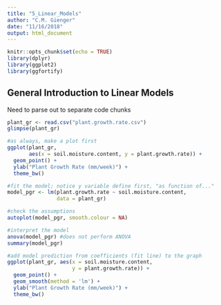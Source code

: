 ```yaml
---
title: "5_Linear_Models"
author: "C.M. Gienger"
date: "11/16/2018"
output: html_document
---
```


```r
knitr::opts_chunk$set(echo = TRUE)
library(dplyr)
library(ggplot2)
library(ggfortify)

```
## General Introduction to Linear Models
Need to parse out to separate code chunks
```r
plant_gr <- read.csv("plant.growth.rate.csv")
glimpse(plant_gr)

#as always, make a plot first
ggplot(plant_gr,
       aes(x = soil.moisture.content, y = plant.growth.rate)) +
  geom_point() +
  ylab("Plant Growth Rate (mm/week)") +
  theme_bw()

#fit the model; notice y variable define first, "as function of..."
model_pgr <- lm(plant.growth.rate ~ soil.moisture.content,
                data = plant_gr)

#check the assumptions
autoplot(model_pgr, smooth.colour = NA)

#interpret the model
anova(model_pgr) #does not perform ANOVA
summary(model_pgr)

#add model prediction from coefficients (fit line) to the graph 
ggplot(plant_gr, aes(x = soil.moisture.content,
                     y = plant.growth.rate)) +
  geom_point() +
  geom_smooth(method = 'lm') +
  ylab("Plant Growth Rate (mm/week)") +
  theme_bw()

```
